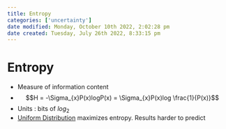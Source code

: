 ```yaml
---
title: Entropy
categories: ['uncertainty']
date modified: Monday, October 10th 2022, 2:02:28 pm
date created: Tuesday, July 26th 2022, 8:33:15 pm
---
```


# Entropy
- Measure of information content
- $$H = -\Sigma_{x}P(x)logP(x) = \Sigma_{x}P(x)log \frac{1}{P(x)}$$
- Units : bits of $log_{2}$
- [Uniform Distribution](Uniform%20Distribution.qmd) maximizes entropy. Results harder to predict



